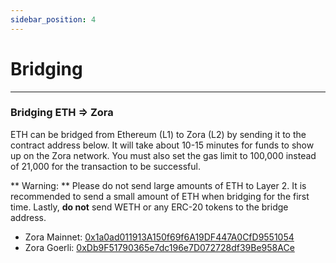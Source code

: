 ```yaml
---
sidebar_position: 4
---
```


# Bridging

---

### Bridging ETH => Zora 

ETH can be bridged from Ethereum (L1) to Zora (L2) by sending it to the contract address below. 
It will take about 10-15 minutes for funds to show up on the Zora network. 
You must also set the gas limit to 100,000 instead of 21,000 for the transaction to be successful.

** Warning: ** Please do not send large amounts of ETH to Layer 2.
It is recommended to send a small amount of ETH when bridging for the first time.
Lastly, **do not** send WETH or any ERC-20 tokens to the bridge address. 

- Zora Mainnet: [0x1a0ad011913A150f69f6A19DF447A0CfD9551054](https://etherscan.io/address/0xDb9F51790365e7dc196e7D072728df39Be958ACe)
- Zora Goerli: [0xDb9F51790365e7dc196e7D072728df39Be958ACe](https://goerli.etherscan.io/address/0xDb9F51790365e7dc196e7D072728df39Be958ACe)
